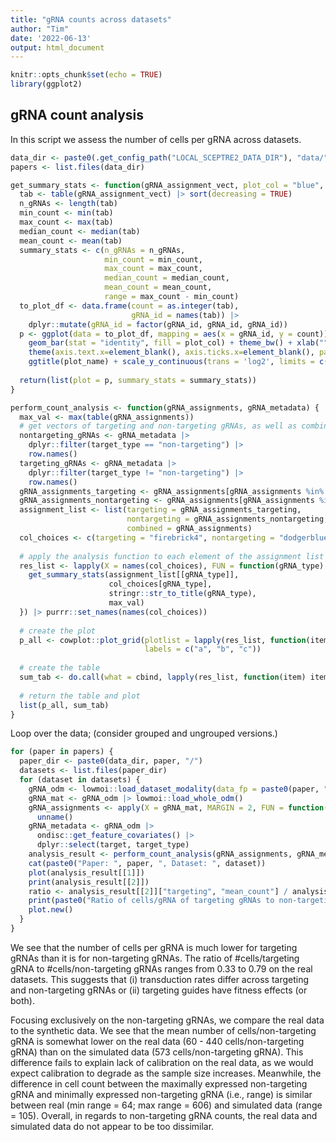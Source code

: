 ```yaml
---
title: "gRNA counts across datasets"
author: "Tim"
date: '2022-06-13'
output: html_document
---
```


```r
knitr::opts_chunk$set(echo = TRUE)
library(ggplot2)
```

## gRNA count analysis

In this script we assess the number of cells per gRNA across datasets. 

```r
data_dir <- paste0(.get_config_path("LOCAL_SCEPTRE2_DATA_DIR"), "data/")
papers <- list.files(data_dir)
```


```r
get_summary_stats <- function(gRNA_assignment_vect, plot_col = "blue", plot_name, max_val) {
  tab <- table(gRNA_assignment_vect) |> sort(decreasing = TRUE)
  n_gRNAs <- length(tab)
  min_count <- min(tab)
  max_count <- max(tab) 
  median_count <- median(tab)
  mean_count <- mean(tab)
  summary_stats <- c(n_gRNAs = n_gRNAs,
                     min_count = min_count,
                     max_count = max_count,
                     median_count = median_count,
                     mean_count = mean_count,
                     range = max_count - min_count)
  to_plot_df <- data.frame(count = as.integer(tab),
                           gRNA_id = names(tab)) |>
    dplyr::mutate(gRNA_id = factor(gRNA_id, gRNA_id, gRNA_id))
  p <- ggplot(data = to_plot_df, mapping = aes(x = gRNA_id, y = count)) +
    geom_bar(stat = "identity", fill = plot_col) + theme_bw() + xlab("") + ylab("Cells/gRNA") + 
    theme(axis.text.x=element_blank(), axis.ticks.x=element_blank(), panel.grid.major.x = element_blank()) +
    ggtitle(plot_name) + scale_y_continuous(trans = 'log2', limits = c(1, max_val))
  
  return(list(plot = p, summary_stats = summary_stats))
}

perform_count_analysis <- function(gRNA_assignments, gRNA_metadata) {
  max_val <- max(table(gRNA_assignments))
  # get vectors of targeting and non-targeting gRNAs, as well as combined vector
  nontargeting_gRNAs <- gRNA_metadata |>
    dplyr::filter(target_type == "non-targeting") |>
    row.names()
  targeting_gRNAs <- gRNA_metadata |>
    dplyr::filter(target_type != "non-targeting") |>
    row.names()
  gRNA_assignments_targeting <- gRNA_assignments[gRNA_assignments %in% targeting_gRNAs]
  gRNA_assignments_nontargeting <- gRNA_assignments[gRNA_assignments %in% nontargeting_gRNAs]
  assignment_list <- list(targeting = gRNA_assignments_targeting,
                          nontargeting = gRNA_assignments_nontargeting,
                          combined = gRNA_assignments)
  col_choices <- c(targeting = "firebrick4", nontargeting = "dodgerblue4", combined = "darkorchid4")
  
  # apply the analysis function to each element of the assignment list
  res_list <- lapply(X = names(col_choices), FUN = function(gRNA_type) {
    get_summary_stats(assignment_list[[gRNA_type]],
                      col_choices[gRNA_type],
                      stringr::str_to_title(gRNA_type),
                      max_val)
  }) |> purrr::set_names(names(col_choices))
  
  # create the plot
  p_all <- cowplot::plot_grid(plotlist = lapply(res_list, function(item) item$plot),
                              labels = c("a", "b", "c"))
  
  # create the table
  sum_tab <- do.call(what = cbind, lapply(res_list, function(item) item$summary_stats)) |> t()
  
  # return the table and plot
  list(p_all, sum_tab)
}
```

Loop over the data; (consider grouped and ungrouped versions.)

```r
for (paper in papers) {
  paper_dir <- paste0(data_dir, paper, "/")
  datasets <- list.files(paper_dir)
  for (dataset in datasets) {
    gRNA_odm <- lowmoi::load_dataset_modality(data_fp = paste0(paper, "/", dataset, "/grna_assignment"))
    gRNA_mat <- gRNA_odm |> lowmoi::load_whole_odm()
    gRNA_assignments <- apply(X = gRNA_mat, MARGIN = 2, FUN = function(col) names(which.max(col))) |>
      unname()
    gRNA_metadata <- gRNA_odm |>
      ondisc::get_feature_covariates() |>
      dplyr::select(target, target_type)
    analysis_result <- perform_count_analysis(gRNA_assignments, gRNA_metadata)
    cat(paste0("Paper: ", paper, ", Dataset: ", dataset))
    plot(analysis_result[[1]])
    print(analysis_result[[2]])
    ratio <- analysis_result[[2]]["targeting", "mean_count"] / analysis_result[[2]]["nontargeting", "mean_count"]
    print(paste0("Ratio of cells/gRNA of targeting gRNAs to non-targeting gRNAs: ", round(ratio, 2)))
    plot.new()
  }
}
```

We see that the number of cells per gRNA is much lower for targeting gRNAs than it is for non-targeting gRNAs. The ratio of #cells/targeting gRNA to #cells/non-targeting gRNAs ranges from 0.33 to 0.79 on the real datasets. This suggests that (i) transduction rates differ across targeting and non-targeting gRNAs or (ii) targeting guides have fitness effects (or both).

Focusing exclusively on the non-targeting gRNAs, we compare the real data to the synthetic data. We see that the mean number of cells/non-targeting gRNA is somewhat lower on the real data (60 - 440 cells/non-targeting gRNA) than on the simulated data (573 cells/non-targeting gRNA). This difference fails to explain lack of calibration on the real data, as we would expect calibration to degrade as the sample size increases. Meanwhile, the difference in cell count between the maximally expressed non-targeting gRNA and minimally expressed non-targeting gRNA (i.e., range) is similar between real (min range = 64; max range = 606) and simulated data (range = 105). Overall, in regards to non-targeting gRNA counts, the real data and simulated data do not appear to be too dissimilar.

